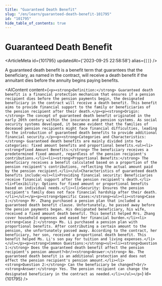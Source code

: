 ```yaml
---
title: "Guaranteed Death Benefit"
slug: "/en/learn/guaranteed-death-benefit-101795"
id: "101795"
hide_table_of_contents: true
---
```



# Guaranteed Death Benefit

<ArticleMeta id={101795} updatedAt={'2023-09-25 22:58:58'} alias={`[]`} />
<div className='border-solid border-b border-t-0 my-4 border-[var(--ifm-color-gray-300)]' />

A guaranteed death benefit is a benefit term that guarantees that the beneficiary, as named in the contract, will receive a death benefit if the annuitant dies before the annuity begins paying benefits.

<AIContent content={`<p><strong>Definition:</strong> Guaranteed death benefit is a financial protection mechanism that ensures if a pension recipient dies before the pension payments begin, the designated beneficiary in the contract will receive a death benefit. This benefit aims to provide financial support to the family or beneficiaries of the pension recipient after their death.</p><p><strong>Origin:</strong> The concept of guaranteed death benefit originated in the early 20th century within the insurance and pension systems. As social security systems developed, it became evident that the families of deceased pension recipients might face financial difficulties, leading to the introduction of guaranteed death benefits to provide additional financial security.</p><p><strong>Categories and Characteristics:</strong> Guaranteed death benefits are mainly divided into two categories: fixed amount benefits and proportional benefits.<ul><li><strong>Fixed Amount Benefits:</strong> The beneficiary receives a predetermined fixed amount, regardless of the pension recipient's contributions.</li><li><strong>Proportional Benefits:</strong> The beneficiary receives a benefit calculated based on a proportion of the pension recipient's contributions, reflecting the actual amount paid by the pension recipient.</li></ul>Characteristics of guaranteed death benefits include:<ul><li>Providing financial security: Beneficiaries receive financial support after the pension recipient's death.</li><li>Flexibility: Options for fixed amount or proportional benefits based on individual needs.</li><li>Security: Ensures the pension recipient's family does not face financial hardship after their death.</li></ul></p><p><strong>Specific Cases:</strong><ul><li><strong>Case 1:</strong> Mr. Zhang purchased a pension plan that included a guaranteed death benefit clause. Unfortunately, he passed away before the pension payments began. His designated beneficiary, his wife, received a fixed amount death benefit. This benefit helped Mrs. Zhang cover household expenses and eased her financial burden.</li><li><strong>Case 2:</strong> Ms. Li purchased a pension plan with proportional benefits. After contributing a certain amount to the pension, she unfortunately passed away. According to the contract, her beneficiary, her son, received a proportional death benefit. This benefit helped Ms. Li's son pay for tuition and living expenses.</li></ul></p><p><strong>Common Questions:</strong><ul><li><strong>Question 1:</strong> Does the guaranteed death benefit affect the pension recipient's pension amount?<br/><strong>Answer:</strong> No. The guaranteed death benefit is an additional protection and does not affect the pension recipient's pension amount.</li><li><strong>Question 2:</strong> Can the beneficiary be changed?<br/><strong>Answer:</strong> Yes. The pension recipient can change the designated beneficiary in the contract as needed.</li></ul></p>`} id={101795} />

